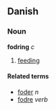 ==Danish==
===Noun===
'''fodring''' ''c''

# [[feeding]]

====Related terms====
*[[foder]] ''n''
*[[fodre]] ''verb''